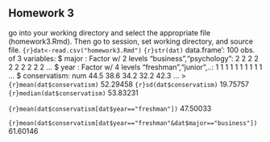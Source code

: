 ## Homework 3 

<!--
You can use the example3.Rmd or other files to find examples
of the codes you'll need to use to complete this assignment. I strongly
urge you to copy and paste relevant code that you know works from my
examples or instructions and then edit that code so you're working
with the appropriate variables for the homework.
-->
go into your working directory and select the appropriate file (homework3.Rmd). Then go to session, set working directory, and source file.
```{r}dat<-read.csv("homework3.Rmd")```
<!--
Read in the homework3.csv data. For each of the following steps you
should preface your R commands with some plain English explanation.
-->
<!--
Check the structure of the data.
-->
```{r}str(dat)```
data.frame':	100 obs. of  3 variables:
 $ major       : Factor w/ 2 levels "business","psychology": 2 2 2 2 2 2 2 2 2 2 ...
 $ year        : Factor w/ 4 levels "freshman","junior",..: 1 1 1 1 1 1 1 1 1 1 ...
 $ conservatism: num  44.5 38.6 34.2 32.2 42.3 ...
> 
<!--
Find the mean, median, and standard deviation using the sd() function
for the overall level of conservatism.
--> 
```{r}mean(dat$conservatism)``` 52.29458
```{r}sd(dat$conservatism)``` 19.75757
```{r}median(dat$conservatism)``` 53.83231

<!--
Find the mean level of support for freshmen only.
-->
```{r}mean(dat$conservatism[dat$year=="freshman"])```
47.50033

<!--
Find the mean level of support for male business students only.
-->
```{r}mean(dat$conservatism[dat$year=="freshman"&dat$major=="business"])```
61.60146
